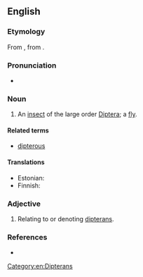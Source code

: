 ==English==

===Etymology===
From {{af|en|δίπτερος|-an|lang1=grc|t1=two-winged}}, from {{af|grc|δι-|πτερόν|-ος|t1=two, {{af|en|di-}}|t2=feather, wing|t3=adjectival suffix|nocat=1}}.

===Pronunciation===
* {{IPA|en|/ˈdɪp.təɹ.ən/}}

===Noun===
{{en-noun}}

# {{lb|en|entomology}} An [[insect]] of the large order [[Diptera]]; a [[fly]].

====Related terms====
* [[dipterous]]

====Translations====
{{trans-top|member of Diptera}}
* Estonian: {{t|et|kahetiivaline}}
* Finnish: {{t|fi|kaksisiipinen}}
{{trans-mid}}
{{trans-bottom}}

===Adjective===
{{en-adj|-}}

# {{lb|en|entomology}} Relating to or denoting [[dipterans]].

===References===
* {{R:Lexico}}

[[Category:en:Dipterans]]